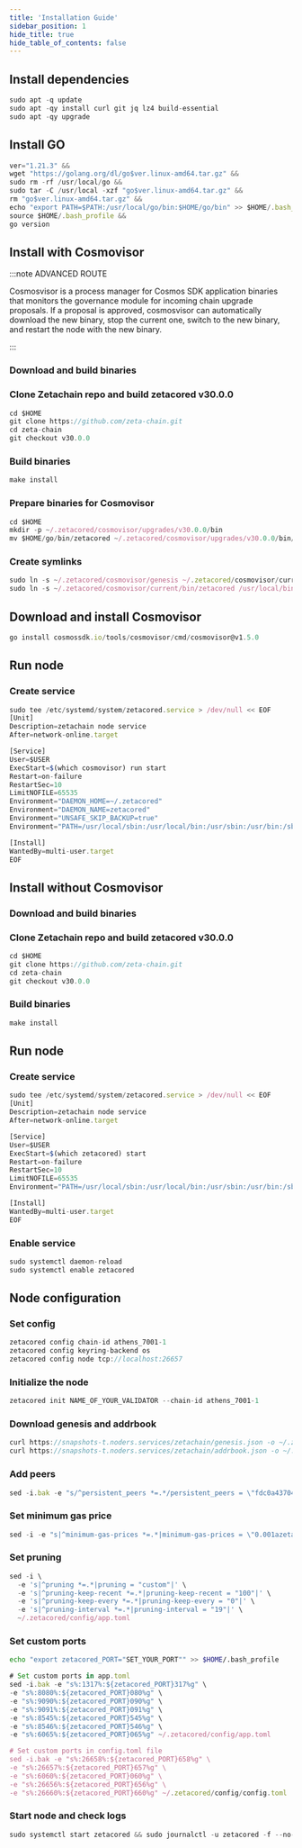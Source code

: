 ```yaml
---
title: 'Installation Guide'
sidebar_position: 1
hide_title: true
hide_table_of_contents: false
---
```



<PageTitle
  iconUrl="img/zetachain-icon.svg"
  title="Zetachain Installation Guide"
  chainId="athens_7001-1"
  version="v30.0.0"
/>

## Install dependencies

```js
sudo apt -q update
sudo apt -qy install curl git jq lz4 build-essential
sudo apt -qy upgrade
```

## Install GO

```js
ver="1.21.3" &&
wget "https://golang.org/dl/go$ver.linux-amd64.tar.gz" &&
sudo rm -rf /usr/local/go &&
sudo tar -C /usr/local -xzf "go$ver.linux-amd64.tar.gz" &&
rm "go$ver.linux-amd64.tar.gz" &&
echo "export PATH=$PATH:/usr/local/go/bin:$HOME/go/bin" >> $HOME/.bash_profile &&
source $HOME/.bash_profile &&
go version
```

## Install with Cosmovisor

:::note ADVANCED ROUTE

Cosmosvisor is a process manager for Cosmos SDK application binaries that monitors the governance module for incoming chain upgrade proposals. If a proposal is approved, cosmosvisor can automatically download the new binary, stop the current one, switch to the new binary, and restart the node with the new binary.

:::

### Download and build binaries

### Clone Zetachain repo and build zetacored v30.0.0

```js
cd $HOME
git clone https://github.com/zeta-chain.git
cd zeta-chain
git checkout v30.0.0
```

### Build binaries

```js
make install
```

### Prepare binaries for Cosmovisor

```js
cd $HOME
mkdir -p ~/.zetacored/cosmovisor/upgrades/v30.0.0/bin
mv $HOME/go/bin/zetacored ~/.zetacored/cosmovisor/upgrades/v30.0.0/bin/
```

### Create symlinks

```js
sudo ln -s ~/.zetacored/cosmovisor/genesis ~/.zetacored/cosmovisor/current -f
sudo ln -s ~/.zetacored/cosmovisor/current/bin/zetacored /usr/local/bin/zetacored -f
```

## Download and install Cosmovisor

```js
go install cosmossdk.io/tools/cosmovisor/cmd/cosmovisor@v1.5.0
```

## Run node

### Create service

```js
sudo tee /etc/systemd/system/zetacored.service > /dev/null << EOF
[Unit]
Description=zetachain node service
After=network-online.target

[Service]
User=$USER
ExecStart=$(which cosmovisor) run start
Restart=on-failure
RestartSec=10
LimitNOFILE=65535
Environment="DAEMON_HOME=~/.zetacored"
Environment="DAEMON_NAME=zetacored"
Environment="UNSAFE_SKIP_BACKUP=true"
Environment="PATH=/usr/local/sbin:/usr/local/bin:/usr/sbin:/usr/bin:/sbin:/bin:/usr/games:/usr/local/games:/snap/bin:~/.zetacored/cosmovisor/current/bin"

[Install]
WantedBy=multi-user.target
EOF
```

## Install without Cosmovisor

### Download and build binaries

### Clone Zetachain repo and build zetacored v30.0.0

```js
cd $HOME
git clone https://github.com/zeta-chain.git
cd zeta-chain
git checkout v30.0.0
```

### Build binaries

```js
make install
```

## Run node

### Create service

```js
sudo tee /etc/systemd/system/zetacored.service > /dev/null << EOF
[Unit]
Description=zetachain node service
After=network-online.target

[Service]
User=$USER
ExecStart=$(which zetacored) start
Restart=on-failure
RestartSec=10
LimitNOFILE=65535
Environment="PATH=/usr/local/sbin:/usr/local/bin:/usr/sbin:/usr/bin:/sbin:/bin:/usr/games:/usr/local/games:/snap/bin"

[Install]
WantedBy=multi-user.target
EOF
```

### Enable service

```js
sudo systemctl daemon-reload
sudo systemctl enable zetacored
```

## Node configuration

### Set config

```js
zetacored config chain-id athens_7001-1
zetacored config keyring-backend os
zetacored config node tcp://localhost:26657
```

### Initialize the node

```js
zetacored init NAME_OF_YOUR_VALIDATOR --chain-id athens_7001-1
```

### Download genesis and addrbook

```js
curl https://snapshots-t.noders.services/zetachain/genesis.json -o ~/.zetacored/config/genesis.json
curl https://snapshots-t.noders.services/zetachain/addrbook.json -o ~/.zetacored/config/addrbook.json
```

### Add peers

```js
sed -i.bak -e "s/^persistent_peers *=.*/persistent_peers = \"fdc0a43704510897ad55a611e3f0d6f2c888c40e@zetachain-t-rpc.noders.services:22556\"/" ~/.zetacored/config/config.toml
```

### Set minimum gas price

```js
sed -i -e "s|^minimum-gas-prices *=.*|minimum-gas-prices = \"0.001azeta\"|" ~/.zetacored/config/app.toml
```

### Set pruning

```js
sed -i \
  -e 's|^pruning *=.*|pruning = "custom"|' \
  -e 's|^pruning-keep-recent *=.*|pruning-keep-recent = "100"|' \
  -e 's|^pruning-keep-every *=.*|pruning-keep-every = "0"|' \
  -e 's|^pruning-interval *=.*|pruning-interval = "19"|' \
  ~/.zetacored/config/app.toml
```

### Set custom ports

```bash
echo "export zetacored_PORT="SET_YOUR_PORT"" >> $HOME/.bash_profile
```

```js
# Set custom ports in app.toml
sed -i.bak -e "s%:1317%:${zetacored_PORT}317%g" \
-e "s%:8080%:${zetacored_PORT}080%g" \
-e "s%:9090%:${zetacored_PORT}090%g" \
-e "s%:9091%:${zetacored_PORT}091%g" \
-e "s%:8545%:${zetacored_PORT}545%g" \
-e "s%:8546%:${zetacored_PORT}546%g" \
-e "s%:6065%:${zetacored_PORT}065%g" ~/.zetacored/config/app.toml

# Set custom ports in config.toml file
sed -i.bak -e "s%:26658%:${zetacored_PORT}658%g" \
-e "s%:26657%:${zetacored_PORT}657%g" \
-e "s%:6060%:${zetacored_PORT}060%g" \
-e "s%:26656%:${zetacored_PORT}656%g" \
-e "s%:26660%:${zetacored_PORT}660%g" ~/.zetacored/config/config.toml
```

### Start node and check logs

```js
sudo systemctl start zetacored && sudo journalctl -u zetacored -f --no-hostname -o cat
```
